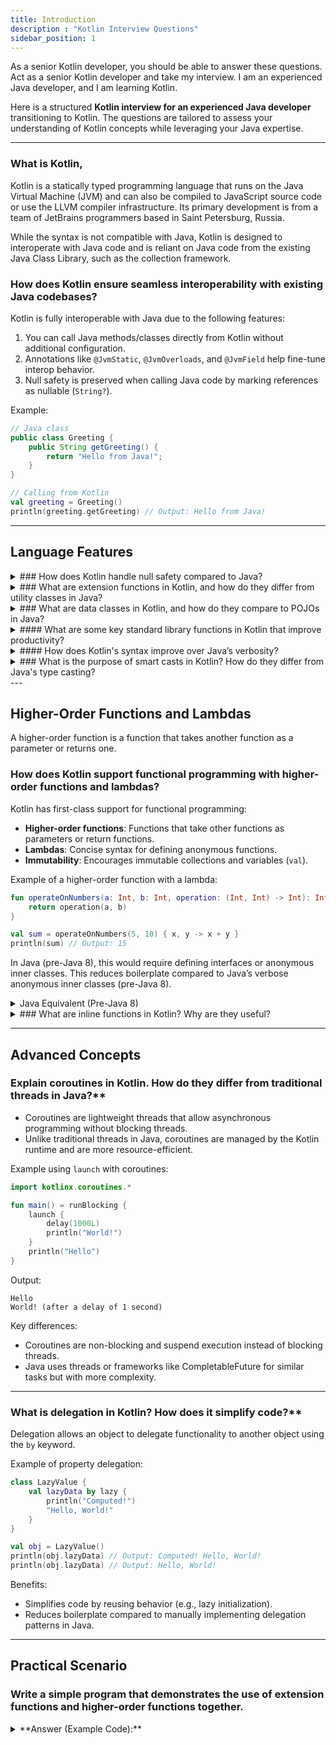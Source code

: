 ```yaml
---
title: Introduction
description : "Kotlin Interview Questions"
sidebar_position: 1
---
```


As a senior Kotlin developer, you should be able to answer these questions.
Act as a senior Kotlin developer and take my interview. I am an experienced Java developer, and I am learning Kotlin.


Here is a structured **Kotlin interview for an experienced Java developer** transitioning to Kotlin.
The questions are tailored to assess your understanding of Kotlin concepts while leveraging your Java expertise.

---

### What is Kotlin,
Kotlin is a statically typed programming language that runs on the Java Virtual Machine (JVM) and can also be compiled to JavaScript source code or use the LLVM compiler infrastructure.
Its primary development is from a team of JetBrains programmers based in Saint Petersburg, Russia.

While the syntax is not compatible with Java, Kotlin is designed to interoperate with Java code and is reliant on Java code from the existing Java Class Library, such as the collection framework.

### How does Kotlin ensure seamless interoperability with existing Java codebases?

Kotlin is fully interoperable with Java due to the following features:
1. You can call Java methods/classes directly from Kotlin without additional configuration.
2. Annotations like `@JvmStatic`, `@JvmOverloads`, and `@JvmField` help fine-tune interop behavior.
3. Null safety is preserved when calling Java code by marking references as nullable (`String?`).

Example:
```java
// Java class
public class Greeting {
    public String getGreeting() {
        return "Hello from Java!";
    }
}
```

```kotlin
// Calling from Kotlin
val greeting = Greeting()
println(greeting.getGreeting) // Output: Hello from Java!
```

---

## Language Features

<details>
    <summary>
        ### How does Kotlin handle null safety compared to Java?
    </summary>

    In Java, you can assign `null` to any object reference, which can lead to `NullPointerException` (NPE) at runtime.
    Kotlin provides built-in null safety by distinguishing between nullable (`String?`) and non-nullable (`String`) types.
    - Example:
    ```kotlin
    var nullableString: String? = null // Nullable
    var nonNullableString: String = "Hello" // Non-nullable
    ```

    - To access a nullable type safely, you can use:
    - **Safe call (`?.`)**: Executes only if the object is not null.
    ```kotlin
    println(nullableString?.length) // Prints null if nullableString is null
    ```
    - **Elvis operator (`?:`)**: Provides a default value if null.
    ```kotlin
    val length = nullableString?.length ?: 0 // Default to 0 if null
    ```
    - **Non-null assertion (`!!`)**: Throws an NPE if the value is null.
    ```kotlin
    println(nullableString!!.length) // Risky, throws NPE if null
    ```
</details>

<details>
    <summary>
        ### What are extension functions in Kotlin, and how do they differ from utility classes in Java?
    </summary>

- Extension functions allow you to add new functions to existing classes without modifying their source code or using inheritance.
- In Java, you typically create utility classes (e.g., `StringUtils`) with static methods to achieve similar functionality.

- Example in Kotlin:
```kotlin
fun String.capitalizeFirstLetter(): String {
    return this.replaceFirstChar { it.uppercase() }
}

val name = "john"
println(name.capitalizeFirstLetter()) // Output: John
  ```

Key differences:
- Extension functions are more concise and tied to the class they extend.
- They feel like natural methods of the class when called.
</details>


<details>
    <summary>
        ### What are data classes in Kotlin, and how do they compare to POJOs in Java?
    </summary>
Data classes in Kotlin are designed to hold data and automatically generate boilerplate code like `equals()`, `hashCode()`, `toString()`, and `copy()`.

In Java, creating such classes requires manually overriding these methods or using libraries like Lombok.

- Example:
```kotlin
data class User(val name: String, val age: Int)

val user1 = User("Alice", 25)
val user2 = user1.copy(age = 26) // Copy with modification
println(user2) // Output: User(name=Alice, age=26)
  ```

- **Advantages**:
- Reduces boilerplate code.
- Enhances readability and maintainability.
- Commonly used in Android development for modeling UI states or API responses.
</details>

<details>
    <summary>
        #### What are some key standard library functions in Kotlin that improve productivity?
    </summary>

    Kotlin provides several utility functions for collections, strings, and more:

    1. **Scope Functions** (`let`, `apply`, `run`, etc.):
    - Example using `let`:
    ```kotlin
    val name: String? = "Kotlin"
    name?.let { println(it.uppercase()) } // Output: KOTLIN
    ```
    2. **String Utilities**:
    - Example using `substring` with extension functions:
    ```kotlin
    fun String.removeFirstLastChar(): String = this.substring(1, this.length - 1)
    println("Hello".removeFirstLastChar()) // Output: ell
    ```
    3. **Collection Operations**:
    - Example using `map` and `filter`:
    ```kotlin
    val numbers = listOf(1, 2, 3, 4)
    val doubled = numbers.map { it * 2 }.filter { it > 4 }
    println(doubled) // Output: [6, 8]
    ```
    These features make Kotlin more expressive and concise compared to Java.
</details>

<details>
    <summary>
        #### How does Kotlin's syntax improve over Java’s verbosity?
    </summary>
    **Answer**:
    Kotlin emphasizes clean and compact syntax by reducing boilerplate code:
    1. No need for semicolons (`;`).
    2. Type inference eliminates redundant type declarations.
    ```kotlin
    val message = "Hello" // Compiler infers type as String
    ```
    3. Default parameters reduce method overloading.
    ```kotlin
    fun greet(name: String = "Guest") {
    println("Hello, $name!")
}

    greet()           // Output: Hello, Guest!
    greet("Alice")    // Output: Hello, Alice!
    ```
</details>

<details>
    <summary>
        ### What is the purpose of smart casts in Kotlin? How do they differ from Java's type casting?
    </summary>

Smart casts automatically cast a variable to its target type within a conditional block if the compiler can guarantee the cast is safe.

- Example:
```kotlin
fun printLength(obj: Any) {
    if (obj is String) {
        println(obj.length) // No explicit cast needed
    }
}
  ```
- In Java, you would need an explicit cast:
```java
if (obj instanceof String) {
    System.out.println(((String) obj).length());
}
  ```
Kotlin’s smart casts improve code clarity and reduce the risk of `ClassCastException`.

</details>
---

## Higher-Order Functions and Lambdas
A higher-order function is a function that takes another function as a parameter or returns one.

### How does Kotlin support functional programming with higher-order functions and lambdas?

Kotlin has first-class support for functional programming:
- **Higher-order functions**: Functions that take other functions as parameters or return functions.
- **Lambdas**: Concise syntax for defining anonymous functions.
- **Immutability**: Encourages immutable collections and variables (`val`).

Example of a higher-order function with a lambda:
```kotlin
fun operateOnNumbers(a: Int, b: Int, operation: (Int, Int) -> Int): Int {
    return operation(a, b)
}

val sum = operateOnNumbers(5, 10) { x, y -> x + y }
println(sum) // Output: 15
```

In Java (pre-Java 8), this would require defining interfaces or anonymous inner classes.
This reduces boilerplate compared to Java’s verbose anonymous inner classes (pre-Java 8).

<details>
    <summary>
        Java Equivalent (Pre-Java 8)
    </summary>

    ```java
    interface Operation {
        int operate(int a, int b);
    }

    int operateOnNumbers(int a, int b, Operation operation) {
        return operation.operate(a, b);
    }

    int sum = operateOnNumbers(5, 10, new Operation() {
        @Override
        public int operate(int x, int y) {
            return x + y;
        }
    });

    System.out.println(sum); // Output: 15
    ```
</details>

<details>
    <summary>
        ### What are inline functions in Kotlin? Why are they useful?
    </summary>
Inline functions allow the compiler to replace the function call with its body during compilation.

They are particularly useful for higher-order functions to avoid the overhead of creating function objects or lambda expressions at runtime.

Example:
```kotlin
inline fun measureTime(block: () -> Unit) {
    val start = System.currentTimeMillis()
    block()
    val end = System.currentTimeMillis()
    println("Elapsed time: ${end - start} ms")
}

measureTime {
    println("Doing some work...")
}
```

Without `inline`, every call to `block()` would involve creating an additional lambda object.
</details>

---

## Advanced Concepts


### Explain coroutines in Kotlin. How do they differ from traditional threads in Java?**

- Coroutines are lightweight threads that allow asynchronous programming without blocking threads.
- Unlike traditional threads in Java, coroutines are managed by the Kotlin runtime and are more resource-efficient.

Example using `launch` with coroutines:
```kotlin
import kotlinx.coroutines.*

fun main() = runBlocking {
    launch {
        delay(1000L)
        println("World!")
    }
    println("Hello")
}
```

Output:
```
Hello
World! (after a delay of 1 second)
```

Key differences:
- Coroutines are non-blocking and suspend execution instead of blocking threads.
- Java uses threads or frameworks like CompletableFuture for similar tasks but with more complexity.

---

### What is delegation in Kotlin? How does it simplify code?**

Delegation allows an object to delegate functionality to another object using the `by` keyword.

Example of property delegation:
```kotlin
class LazyValue {
    val lazyData by lazy {
        println("Computed!")
        "Hello, World!"
    }
}

val obj = LazyValue()
println(obj.lazyData) // Output: Computed! Hello, World!
println(obj.lazyData) // Output: Hello, World!
```

Benefits:
- Simplifies code by reusing behavior (e.g., lazy initialization).
- Reduces boilerplate compared to manually implementing delegation patterns in Java.

---

## Practical Scenario

### Write a simple program that demonstrates the use of extension functions and higher-order functions together.

<details>
    <summary>**Answer (Example Code):**</summary>
```kotlin
fun List<Int>.applyOperation(operation: (Int) -> Int): List<Int> {
    return this.map { operation(it) }
}

fun main() {
    val numbers = listOf(1, 2, 3, 4)

    val doubledNumbers = numbers.applyOperation { it * 2 }
    println(doubledNumbers) // Output: [2, 4, 6, 8]
}
```

    This combines an extension function (`applyOperation`) with a higher-order function (`operation`).

</details>

---

## Final Notes for Interview Preparation

As an experienced Java developer learning Kotlin:
1. Focus on understanding how Kotlin reduces boilerplate while enhancing readability.
2. Explore coroutines deeply since asynchronous programming is a key strength of Kotlin.
3. Practice writing idiomatic Kotlin code—avoid writing "Java-style" Kotlin.
